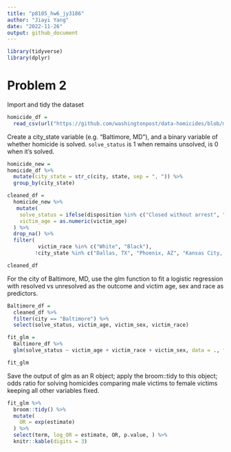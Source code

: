 ```yaml
---
title: "p8105_hw6_jy3186"
author: "Jiayi Yang"
date: "2022-11-26"
output: github_document
---
```

```r
library(tidyverse)
library(dplyr)
```

# Problem 2
Import and tidy the dataset
```r
homicide_df = 
  read_csv(url("https://github.com/washingtonpost/data-homicides/blob/master/homicide-data.csv?raw=true"))
```
Create a city_state variable (e.g. “Baltimore, MD”), and a binary variable of whether homicide is solved. `solve_status` is 1 when remains unsolved, is 0 when it's solved.
```r
homicide_new =
homicide_df %>% 
  mutate(city_state = str_c(city, state, sep = ", ")) %>% 
  group_by(city_state)

cleaned_df =
  homicide_new %>% 
   mutate(
    solve_status = ifelse(disposition %in% c("Closed without arrest", "Open/No arrest"),1,0),
    victim_age = as.numeric(victim_age)
  ) %>% 
  drop_na() %>% 
  filter( 
          victim_race %in% c("White", "Black"),
         !city_state %in% c("Dallas, TX", "Phoenix, AZ", "Kansas City, MO", "Tulsa, AL")) 

cleaned_df
```
For the city of Baltimore, MD, use the glm function to fit a logistic regression with resolved vs unresolved as the outcome and victim age, sex and race as predictors.
```r
Baltimore_df = 
  cleaned_df %>% 
  filter(city == "Baltimore") %>% 
  select(solve_status, victim_age, victim_sex, victim_race)

fit_glm = 
  Baltimore_df %>% 
  glm(solve_status ~ victim_age + victim_race + victim_sex, data = ., family = binomial())

fit_glm
```

Save the output of glm as an R object; apply the broom::tidy to this object; 
odds ratio for solving homicides comparing male victims to female victims keeping all other variables fixed.

```r
fit_glm %>% 
  broom::tidy() %>% 
  mutate(
    OR = exp(estimate)
  ) %>% 
  select(term, log_OR = estimate, OR, p.value, ) %>% 
  knitr::kable(digits = 3)
```

